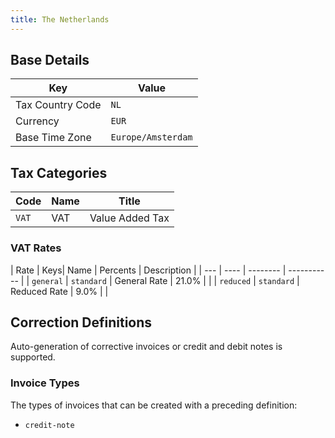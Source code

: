 ```yaml
---
title: The Netherlands
---
```


## Base Details

| Key | Value |
| --- | ----- |
| Tax Country Code | <code>NL</code> |
| Currency | <code>EUR</code> |
| Base Time Zone | <code>Europe/Amsterdam</code> |

## Tax Categories

| Code | Name | Title |
| ---- | ---- | ----- |
| <code>VAT</code> | VAT | Value Added Tax |

### VAT Rates

| Rate | Keys| Name | Percents | Description |
| --- | ---- | -------- | ----------- |
| <code>general</code> | <code>standard</code> | General Rate | 21.0% |  |
| <code>reduced</code> | <code>standard</code> | Reduced Rate | 9.0% |  |

## Correction Definitions

Auto-generation of corrective invoices or credit and debit notes is
supported.

### Invoice Types

The types of invoices that can be created with a preceding definition:
- <code>credit-note</code>